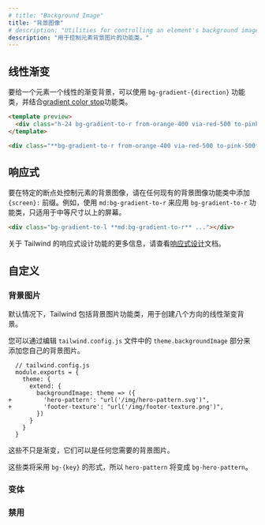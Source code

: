 ```yaml
---
# title: "Background Image"
title: "背景图像"
# description: "Utilities for controlling an element's background image."
description: "用于控制元素背景图片的功能类。"
---
```




<!-- ## Linear gradients -->
## 线性渐变

<!-- To give an element a linear gradient background, use one of the `bg-gradient-{direction}` utilities, in combination with the [gradient color stop](/docs/gradient-color-stops) utilities. -->

要给一个元素一个线性的渐变背景，可以使用 `bg-gradient-{direction}` 功能类，并结合[gradient color stop](/docs/gradient-color-stops)功能类。

```html
<template preview>
  <div class="h-24 bg-gradient-to-r from-orange-400 via-red-500 to-pink-500"></div>
</template>

<div class="**bg-gradient-to-r from-orange-400 via-red-500 to-pink-500** ..."></div>
```

<!-- ## Responsive -->
## 响应式

<!-- To control the background image of an element at a specific breakpoint, add a `{screen}:` prefix to any existing background image utility. For example, use `md:bg-gradient-to-r` to apply the `bg-gradient-to-r` utility at only medium screen sizes and above. -->
要在特定的断点处控制元素的背景图像，请在任何现有的背景图像功能类中添加 `{screen}:` 前缀。例如，使用 `md:bg-gradient-to-r` 来应用 `bg-gradient-to-r` 功能类，只适用于中等尺寸以上的屏幕。

```html
<div class="bg-gradient-to-l **md:bg-gradient-to-r** ..."></div>
```

<!-- For more information about Tailwind's responsive design features, check out the [Responsive Design](/docs/responsive-design) documentation. -->
关于 Tailwind 的响应式设计功能的更多信息，请查看[响应式设计](/docs/responsive-design)文档。

<!-- ## Customizing -->
## 自定义

<!-- ### Background Images -->
### 背景图片

<!-- By default Tailwind includes background image utilities for creating linear gradient backgrounds in eight directions. -->
默认情况下，Tailwind 包括背景图片功能类，用于创建八个方向的线性渐变背景。

<!-- You can add your own background images by editing the `theme.backgroundImage` section of your `tailwind.config.js` file: -->
您可以通过编辑 `tailwind.config.js` 文件中的 `theme.backgroundImage` 部分来添加您自己的背景图片。

```diff-js
  // tailwind.config.js
  module.exports = {
    theme: {
      extend: {
        backgroundImage: theme => ({
+         'hero-pattern': "url('/img/hero-pattern.svg')",
+         'footer-texture': "url('/img/footer-texture.png')",
        })
      }
    }
  }
```

<!-- These don't just have to be gradients — they can be any background images you need. -->

<!-- These classes will take the form `bg-{key}`, so `hero-pattern` will become `bg-hero-pattern` for example. -->
这些不只是渐变，它们可以是任何您需要的背景图片。

这些类将采用 `bg-{key}` 的形式，所以 `hero-pattern` 将变成 `bg-hero-pattern`。

<!-- ### Variants -->
### 变体

<Variants plugin="backgroundImage" />

<!-- ### Disabling -->
### 禁用
<Disabling plugin="backgroundImage" />
